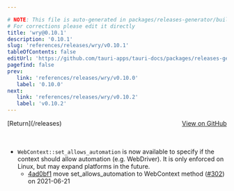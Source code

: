 ```yaml
---

# NOTE: This file is auto-generated in packages/releases-generator/build.ts
# For corrections please edit it directly
title: 'wry@0.10.1'
description: '0.10.1'
slug: 'references/releases/wry/v0.10.1'
tableOfContents: false
editUrl: 'https://github.com/tauri-apps/tauri-docs/packages/releases-generator/build.ts'
pagefind: false
prev:
   link: 'references/releases/wry/v0.10.0'
   label: '0.10.0'
next:
   link: 'references/releases/wry/v0.10.2'
   label: 'v0.10.2'
---
```


			

<ReleaseSidebar slug="references/releases/wry"  packageName="wry" />

<div style="margin-bottom:3rem; display: flex; justify-content: space-between; align-items: center"><span>[Return](/releases)</span><span><a href="https://github.com/tauri-apps/wry/releases/tag/wry-v0.10.1">View on GitHub</a></span></div>

- `WebContext::set_allows_automation` is now available to specify if the context should allow automation (e.g. WebDriver).
  It is only enforced on Linux, but may expand platforms in the future.
  - [4ad0bf1](https://github.com/tauri-apps/wry/commit/4ad0bf12d186b3c313131060316aef371f45d455) move set_allows_automation to WebContext method ([#302](https://github.com/tauri-apps/wry/pull/302)) on 2021-06-21

